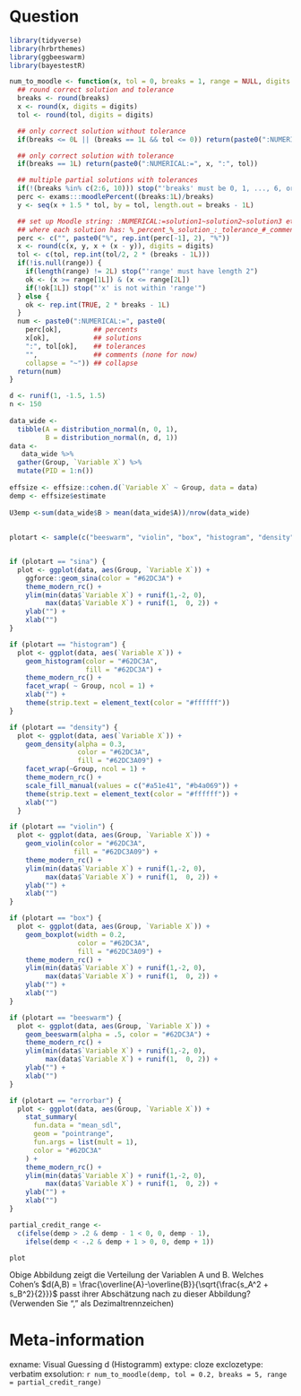 Question
========
```r
library(tidyverse)
library(hrbrthemes)
library(ggbeeswarm)
library(bayestestR)

num_to_moodle <- function(x, tol = 0, breaks = 1, range = NULL, digits = 5) {
  ## round correct solution and tolerance
  breaks <- round(breaks)
  x <- round(x, digits = digits)
  tol <- round(tol, digits = digits)

  ## only correct solution without tolerance
  if(breaks <= 0L || (breaks == 1L && tol <= 0)) return(paste0(":NUMERICAL:=", x))

  ## only correct solution with tolerance
  if(breaks == 1L) return(paste0(":NUMERICAL:=", x, ":", tol))

  ## multiple partial solutions with tolerances
  if(!(breaks %in% c(2:6, 10))) stop("'breaks' must be 0, 1, ..., 6, or 10")
  perc <- exams:::moodlePercent((breaks:1L)/breaks)
  y <- seq(x + 1.5 * tol, by = tol, length.out = breaks - 1L)

  ## set up Moodle string: :NUMERICAL:=solution1~solution2~solution3 etc.
  ## where each solution has: %_percent_%_solution_:_tolerance_#_comment_
  perc <- c("", paste0("%", rep.int(perc[-1], 2), "%"))
  x <- round(c(x, y, x + (x - y)), digits = digits)
  tol <- c(tol, rep.int(tol/2, 2 * (breaks - 1L)))
  if(!is.null(range)) {
    if(length(range) != 2L) stop("'range' must have length 2")
    ok <- (x >= range[1L]) & (x <= range[2L])
    if(!ok[1L]) stop("'x' is not within 'range'")
  } else {
    ok <- rep.int(TRUE, 2 * breaks - 1L)
  }
  num <- paste0(":NUMERICAL:=", paste0(
    perc[ok],        ## percents
    x[ok],           ## solutions
    ":", tol[ok],    ## tolerances
    "",              ## comments (none for now)
    collapse = "~")) ## collapse
  return(num)
}

d <- runif(1, -1.5, 1.5)
n <- 150
    
data_wide <- 
  tibble(A = distribution_normal(n, 0, 1),
         B = distribution_normal(n, d, 1))
data <-
   data_wide %>%
  gather(Group, `Variable X`) %>%
  mutate(PID = 1:n())
  
effsize <- effsize::cohen.d(`Variable X` ~ Group, data = data)
demp <- effsize$estimate
  
U3emp <-sum(data_wide$B > mean(data_wide$A))/nrow(data_wide)
  
    
plotart <- sample(c("beeswarm", "violin", "box", "histogram", "density", "errorbar", "sina"),1)


if (plotart == "sina") {
  plot <- ggplot(data, aes(Group, `Variable X`)) +
    ggforce::geom_sina(color = "#62DC3A") +
    theme_modern_rc() +
    ylim(min(data$`Variable X`) + runif(1,-2, 0),
         max(data$`Variable X`) + runif(1,  0, 2)) +
    ylab("") + 
    xlab("")
}

if (plotart == "histogram") {
  plot <- ggplot(data, aes(`Variable X`)) +
    geom_histogram(color = "#62DC3A",
                   fill = "#62DC3A") +
    theme_modern_rc() +
    facet_wrap( ~ Group, ncol = 1) +
    xlab("") +
    theme(strip.text = element_text(color = "#ffffff"))
}

if (plotart == "density") {
  plot <- ggplot(data, aes(`Variable X`)) +
    geom_density(alpha = 0.3,
                 color = "#62DC3A",
                 fill = "#62DC3A09") +
    facet_wrap(~Group, ncol = 1) + 
    theme_modern_rc() +
    scale_fill_manual(values = c("#a51e41", "#b4a069")) + 
    theme(strip.text = element_text(color = "#ffffff")) +
    xlab("")
  }

if (plotart == "violin") {
  plot <- ggplot(data, aes(Group, `Variable X`)) +
    geom_violin(color = "#62DC3A",
                fill = "#62DC3A09") +
    theme_modern_rc() +
    ylim(min(data$`Variable X`) + runif(1,-2, 0),
         max(data$`Variable X`) + runif(1,  0, 2)) +
    ylab("") + 
    xlab("")
}

if (plotart == "box") {
  plot <- ggplot(data, aes(Group, `Variable X`)) +
    geom_boxplot(width = 0.2,
                 color = "#62DC3A",
                 fill = "#62DC3A09") +
    theme_modern_rc() +
    ylim(min(data$`Variable X`) + runif(1,-2, 0),
         max(data$`Variable X`) + runif(1,  0, 2)) +
    ylab("") + 
    xlab("")
}

if (plotart == "beeswarm") {
  plot <- ggplot(data, aes(Group, `Variable X`)) +
    geom_beeswarm(alpha = .5, color = "#62DC3A") +
    theme_modern_rc() +
    ylim(min(data$`Variable X`) + runif(1,-2, 0),
         max(data$`Variable X`) + runif(1,  0, 2)) +
    ylab("") + 
    xlab("")
}

if (plotart == "errorbar") {
  plot <- ggplot(data, aes(Group, `Variable X`)) +
    stat_summary(
      fun.data = "mean_sdl",
      geom = "pointrange",
      fun.args = list(mult = 1),
      color = "#62DC3A"
    ) +
    theme_modern_rc() +
    ylim(min(data$`Variable X`) + runif(1,-2, 0),
         max(data$`Variable X`) + runif(1,  0, 2)) +
    ylab("") + 
    xlab("")
}

partial_credit_range <- 
  c(ifelse(demp > .2 & demp - 1 < 0, 0, demp - 1),
    ifelse(demp < -.2 & demp + 1 > 0, 0, demp + 1))

plot
```

Obige Abbildung zeigt die Verteilung der Variablen A und B. Welches Cohen's $d(A,B) = \frac{\overline{A}-\overline{B}}{\sqrt{\frac{s_A^2 + s_B^2}{2}}}$ passt ihrer Abschätzung nach zu dieser Abbildung? (Verwenden Sie "," als Dezimaltrennzeichen)

Meta-information
================
exname: Visual Guessing d (Histogramm) 
extype: cloze
exclozetype: verbatim
exsolution: `r num_to_moodle(demp, tol = 0.2, breaks = 5, range = partial_credit_range)`